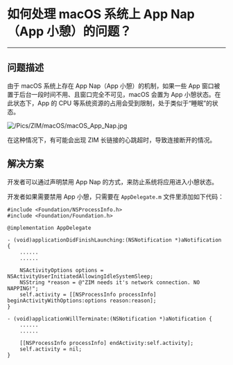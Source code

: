 # 如何处理 macOS 系统上 App Nap（App 小憩）的问题？

- - -

## 问题描述

由于 macOS 系统上存在 App Nap（App 小憩）的机制，如果一些 App 窗口被置于后台一段时间不用、且窗口完全不可见，macOS 会置为 App 小憩状态。在此状态下，App 的 CPU 等系统资源的占用会受到限制，处于类似于“睡眠”的状态。

![/Pics/ZIM/macOS/macOS_App_Nap.jpg](//doc.oa.zego.im/Pics/ZIM/macOS/macOS_App_Nap.jpg)

在这种情况下，有可能会出现 ZIM 长链接的心跳超时，导致连接断开的情况。


## 解决方案

开发者可以通过声明禁用 App Nap 的方式，来防止系统将应用进入小憩状态。

开发者如果需要禁用 App 小憩，只需要在 `AppDelegate.m` 文件里添加如下代码：

```objc
#include <Foundation/NSProcessInfo.h>
#include <Foundation/Foundation.h>

@implementation AppDelegate

- (void)applicationDidFinishLaunching:(NSNotification *)aNotification {
    ......
    ......

    NSActivityOptions options = NSActivityUserInitiatedAllowingIdleSystemSleep;
    NSString *reason = @"ZIM needs it's network connection. NO NAPPING!";
    self.activity = [[NSProcessInfo processInfo] beginActivityWithOptions:options reason:reason];
}

- (void)applicationWillTerminate:(NSNotification *)aNotification {
    ......
    ......
    
    [[NSProcessInfo processInfo] endActivity:self.activity];
    self.activity = nil;
}
```